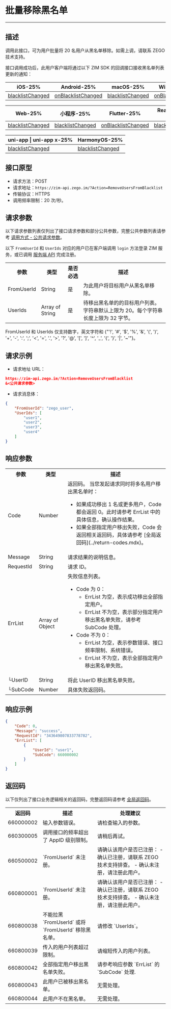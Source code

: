 
# 批量移除黑名单

- - -

## 描述

调用此接口，可为用户批量将 20 名用户从黑名单移除。如需上调，请联系 ZEGO 技术支持。

接口调用成功后，此用户客户端将通过以下 ZIM SDK 的回调接口接收黑名单列表更新的通知：

| iOS-25% | Android-25% | macOS-25% | Windows-25% |
|-----|---------|--------|---------|
| [blacklistChanged](https://doc-zh.zego.im/article/api?doc=zim_API~objective-c_ios~protocol~ZIMEventHandler#zim-blacklist-changed-user-list) | [onBlacklistChanged](https://doc-zh.zego.im/article/api?doc=zim_API~java_android~class~ZIMEventHandler#on-blacklist-changed) | [blacklistChanged](https://doc-zh.zego.im/article/api?doc=zim_API~objective-c_macos~protocol~ZIMEventHandler#zim-blacklist-changed-user-list) | [onBlacklistChanged](https://doc-zh.zego.im/article/api?doc=zim_API~cpp_windows~class~ZIMEventHandler#on-blacklist-changed) |

| Web-25% | 小程序-25% | Flutter-25% | React Native-25% |
|-----|---------|---------|---------|
| [blacklistChanged](https://doc-zh.zego.im/article/api?doc=zim_API~javascript_web~interface~ZIMEventHandler#blacklist-changed) | [blacklistChanged](https://doc-zh.zego.im/article/api?doc=zim_API~javascript_wxxcx~interface~ZIMEventHandler#blacklist-changed) | [onBlacklistChanged](https://pub.dev/documentation/zego_zim/latest/zego_zim/ZIMEventHandler/onBlacklistChanged.html) | [blacklistChanged](https://doc-zh.zego.im/article/api?doc=zim_API~javascript_uni-app~interface~ZIMEventHandler#blacklist-changed) |

| uni-app \| uni-app x-25% | HarmonyOS-25% |
|---------|---------|
| [blacklistChanged](https://doc-zh.zego.im/article/api?doc=zim_API~javascript_uni-app~interface~ZIMEventHandler#blacklist-changed) | [blacklistChanged](https://doc-zh.zego.im/article/api?doc=zim_API~javascript_harmony~interface~ZIMEventHandler#blacklist-changed) |





## 接口原型

- 请求方法：POST
- 请求地址：`https://zim-api.zego.im/?Action=RemoveUsersFromBlacklist`
- 传输协议：HTTPS
- 调用频率限制：20 次/秒。


## 请求参数

以下请求参数列表仅列出了接口请求参数和部分公共参数，完整公共参数列表请参考 [调用方式 - 公共请求参数](../accessing-server-apis.mdx#2-公共参数)。

<Note title="说明">

以下 `FromUserId` 和 `UserIds` 对应的用户已在客户端调用 `login` 方法登录 ZIM 服务，或已调用 [服务端 API](./batch-register-users.mdx) 完成注册。
</Note>

<table>
<tbody><tr data-row-level="1">
<th>参数</th>
<th>类型</th>
<th>是否必选</th>
<th>描述</th>
</tr>
<tr data-row-level="3">
<td>FromUserId</td>
<td>String</td>
<td>是</td>
<td>为此用户将目标用户从黑名单移除。</td>
</tr>
<tr data-row-level="4">
<td>UserIds</td>
<td>Array of String</td>
<td>是</td>
<td>待移出黑名单的的目标用户列表。字符串默认上限为 20。每个字符串长度上限为 32 字节。</td>
</tr>
</tbody></table>

<Note title="说明">

FromUserId 和 UserIds 仅支持数字，英文字符和 {"'!', '#', '$', '%', '&', '(', ')', '+', '-', ':', ';', '<', '=', '.', '>', '?', '@', '[', ']', '^', '_', '{', '}', '|', '~'"}。
</Note>

## 请求示例

- 请求地址 URL：

```json
https://zim-api.zego.im/?Action=RemoveUsersFromBlacklist
&<公共请求参数>
```

- 请求消息体：

```json
{
    "FromUserId": "zego_user",
    "UserIds": [
        "user1",
        "user2",
        "user3",
        "user4"
    ]
}
```

## 响应参数

<table class="collapsible-table" >
<tbody><tr data-row-level="1">
<th>参数</th>
<th>类型</th>
<th>描述</th>
</tr>
<tr data-row-level="2">
<td>Code</td>
<td>Number</td>
<td>返回码。
<Note title="说明">当您发起请求同时将多名用户移出黑名单时：<ul><li>如果成功移出 1 名或更多用户，Code 都会返回 0。此时请参考 ErrList 中的具体信息，确认操作结果。</li><li>如果全部指定用户移出失败，Code 会返回相关返回码，具体请参考 [全局返回码](../return-codes.mdx)。</li></ul></Note></td>
</tr>
<tr data-row-level="3">
<td>Message</td>
<td>String</td>
<td>请求结果的说明信息。</td>
</tr>
<tr data-row-level="4">
<td>RequestId</td>
<td>String</td>
<td>请求 ID。</td>
</tr>
<tr data-row-level="5" data-row-child="true">
<td>ErrList</td>
<td>Array of Object</td>
<td>
失败信息列表。
<ul>
<li>
Code 为 0：
<ul><li>ErrList 为空，表示成功移出全部指定用户。</li><li>ErrList 不为空，表示部分指定用户移出黑名单失败，请参考 SubCode 处理。</li></ul>
</li>
<li>
Code 不为 0：
<ul><li>ErrList 为空，表示参数错误、接口频率限制、系统错误。</li><li>ErrList 不为空，表示全部指定用户移出黑名单失败。</li></ul>
</li>
</ul></td>
</tr>
<tr data-row-level="5-3">
<td>└UserID</td>
<td>String</td>
<td>将此 UserID 移出黑名单失败。</td>
</tr>
<tr data-row-level="5-5">
<td>└SubCode</td>
<td>Number</td>
<td>具体失败返回码。</td>
</tr>
</tbody></table>


## 响应示例

```json
{
    "Code": 0,
    "Message": "success",
    "RequestId": "343649807833778782",
    "ErrList": [
        {
            "UserId": "user1",
            "SubCode": 660000002
        }
    ]
}
```


## 返回码

以下仅列出了接口业务逻辑相关的返回码，完整返回码请参考 [全局返回码](../return-codes.mdx)。

<table>

<tbody><tr>
<th>返回码</th>
<th>描述</th>
<th>处理建议</th>
</tr>
<tr>
<td>660000002</td>
<td>输入参数错误。</td>
<td>请检查输入的参数。</td>
</tr>
<tr>
<td>660300005</td>
<td>调用接口的频率超出了 AppID 级别限制。</td>
<td>请稍后再试。</td>
</tr>
<tr>
<td>660500002</td>
<td>`FromUserId` 未注册。</td>
<td>
请确认该用户是否已注册：
- 确认已注册，请联系 ZEGO 技术支持排查。
- 确认未注册，请注册此用户。
</td>
</tr>
<tr>
<td>660800001</td>
<td>`FromUserId` 未注册。</td>
<td>
请确认该用户是否已注册：
- 确认已注册，请联系 ZEGO 技术支持排查。
- 确认未注册，请注册此用户。
</td>
</tr>
<tr>
<td>660800038</td>
<td>不能拉黑 `FromUserId` 或将 `FromUserId` 移除黑名单。</td>
<td>请修改 `UserIds`。</td>
</tr>
<tr>
<td>660800039</td>
<td>传入的用户列表超过限制。</td>
<td>请缩短传入的用户列表。</td>
</tr>
<tr>
<td>660800042</td>
<td>全部指定用户移出黑名单失败。</td>
<td>请参考响应参数 `ErrList` 的 `SubCode` 处理.</td>
</tr>
<tr>
<td>660800043</td>
<td>此用户已被移出黑名单。</td>
<td>无需处理。</td>
</tr>
<tr>
<td>660800044</td>
<td>此用户不在黑名单。</td>
<td>无需处理。</td>
</tr>
</tbody></table>
